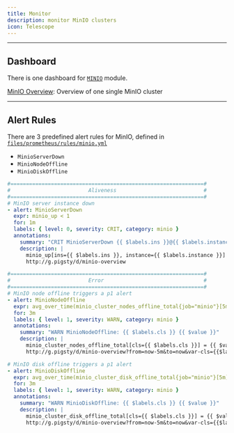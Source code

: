 ```yaml
---
title: Monitor
description: monitor MinIO clusters
icon: Telescope
---
```


---------

## Dashboard

There is one dashboard for [`MINIO`](/docs/minio/) module.

[MinIO Overview](https://demo.pigsty.cc/d/minio-overview): Overview of one single MinIO cluster


------

## Alert Rules

There are 3 predefined alert rules for MinIO, defined in [`files/prometheus/rules/minio.yml`](https://github.com/pgsty/pigsty/blob/main/files/prometheus/rules/minio.yml)

- `MinioServerDown`
- `MinioNodeOffline`
- `MinioDiskOffline`

```yaml
#==============================================================#
#                         Aliveness                            #
#==============================================================#
# MinIO server instance down
- alert: MinioServerDown
  expr: minio_up < 1
  for: 1m
  labels: { level: 0, severity: CRIT, category: minio }
  annotations:
    summary: "CRIT MinioServerDown {{ $labels.ins }}@{{ $labels.instance }}"
    description: |
      minio_up[ins={{ $labels.ins }}, instance={{ $labels.instance }}] = {{ $value }} < 1
      http://g.pigsty/d/minio-overview

#==============================================================#
#                         Error                                #
#==============================================================#
# MinIO node offline triggers a p1 alert
- alert: MinioNodeOffline
  expr: avg_over_time(minio_cluster_nodes_offline_total{job="minio"}[5m]) > 0
  for: 3m
  labels: { level: 1, severity: WARN, category: minio }
  annotations:
    summary: "WARN MinioNodeOffline: {{ $labels.cls }} {{ $value }}"
    description: |
      minio_cluster_nodes_offline_total[cls={{ $labels.cls }}] = {{ $value }} > 0
      http://g.pigsty/d/minio-overview?from=now-5m&to=now&var-cls={{$labels.cls}}

# MinIO disk offline triggers a p1 alert
- alert: MinioDiskOffline
  expr: avg_over_time(minio_cluster_disk_offline_total{job="minio"}[5m]) > 0
  for: 3m
  labels: { level: 1, severity: WARN, category: minio }
  annotations:
    summary: "WARN MinioDiskOffline: {{ $labels.cls }} {{ $value }}"
    description: |
      minio_cluster_disk_offline_total[cls={{ $labels.cls }}] = {{ $value }} > 0
      http://g.pigsty/d/minio-overview?from=now-5m&to=now&var-cls={{$labels.cls}}
```


